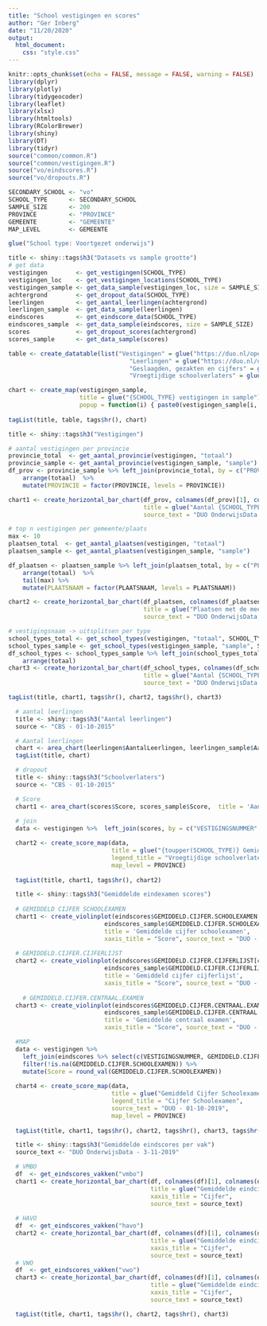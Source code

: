 ```yaml
---
title: "School vestigingen en scores"
author: "Ger Inberg"
date: "11/20/2020"
output: 
  html_document:
    css: "style.css"
---
```


```r
knitr::opts_chunk$set(echo = FALSE, message = FALSE, warning = FALSE)
library(dplyr)
library(plotly)
library(tidygeocoder)
library(leaflet)
library(xlsx)
library(htmltools)
library(RColorBrewer)
library(shiny)
library(DT)
library(tidyr)
source("common/common.R")
source("common/vestigingen.R")
source("vo/eindscores.R")
source("vo/dropouts.R")

SECONDARY_SCHOOL <- "vo"
SCHOOL_TYPE      <- SECONDARY_SCHOOL
SAMPLE_SIZE      <- 200
PROVINCE         <- "PROVINCE"
GEMEENTE         <- "GEMEENTE"
MAP_LEVEL        <- GEMEENTE
```

```r
glue("School type: Voortgezet onderwijs")
```

```r
title <- shiny::tags$h3("Datasets vs sample grootte")
# get data
vestigingen        <- get_vestigingen(SCHOOL_TYPE)
vestigingen_loc    <- get_vestigingen_locations(SCHOOL_TYPE)
vestigingen_sample <- get_data_sample(vestigingen_loc, size = SAMPLE_SIZE)
achtergrond        <- get_dropout_data(SCHOOL_TYPE)
leerlingen         <- get_aantal_leerlingen(achtergrond)
leerlingen_sample  <- get_data_sample(leerlingen)
eindscores         <- get_eindscore_data(SCHOOL_TYPE)
eindscores_sample  <- get_data_sample(eindscores, size = SAMPLE_SIZE)
scores             <- get_dropout_scores(achtergrond)
scores_sample      <- get_data_sample(scores)

table <- create_datatable(list("Vestigingen" = glue("https://duo.nl/open_onderwijsdata/images/02-alle-vestigingen-vo.csv;{nrow(vestigingen)}"),
                                  "Leerlingen" = glue("https://duo.nl/open_onderwijsdata/images/01-leerlingen-vo-per-vestiging-naar-onderwijstype-2019.csv;{nrow(leerlingen)}"),
                                  "Geslaagden, gezakten en cijfers" = glue("https://duo.nl/open_onderwijsdata/images/07-geslaagden-gezakten-en-cijfers-2018-2019.csv;{nrow(eindscores)}"),
                                  "Vroegtijdige schoolverlaters" = glue("https://duo.nl/open_onderwijsdata/images/15.-vsv-per-swv-2015.csv;{nrow(scores)}")))

chart <- create_map(vestigingen_sample,
                    title = glue("{SCHOOL_TYPE} vestigingen in sample"),
                    popup = function(i) { paste0(vestigingen_sample[i, "VESTIGINGSNAAM"])})
 
tagList(title, table, tags$hr(), chart)
```



```r
title <- shiny::tags$h3("Vestigingen")

# aantal vestigingen per provincie
provincie_total  <- get_aantal_provincie(vestigingen, "totaal")
provincie_sample <- get_aantal_provincie(vestigingen_sample, "sample")
df_prov <- provincie_sample %>% left_join(provincie_total, by = c("PROVINCIE" = "PROVINCIE")) %>%
    arrange(totaal)  %>%
    mutate(PROVINCIE = factor(PROVINCIE, levels = PROVINCIE))

chart1 <- create_horizontal_bar_chart(df_prov, colnames(df_prov)[1], colnames(df_prov)[2:3], 
                                      title = glue("Aantal {SCHOOL_TYPE} scholen per provincie"), 
                                      source_text = "DUO OnderwijsData - 3-11-2020")

# top n vestigingen per gemeente/plaats
max <- 10
plaatsen_total  <- get_aantal_plaatsen(vestigingen, "totaal")
plaatsen_sample <- get_aantal_plaatsen(vestigingen_sample, "sample")

df_plaatsen <- plaatsen_sample %>% left_join(plaatsen_total, by = c("PLAATSNAAM" = "PLAATSNAAM")) %>%
    arrange(totaal)  %>%
    tail(max) %>%
    mutate(PLAATSNAAM = factor(PLAATSNAAM, levels = PLAATSNAAM))

chart2 <- create_horizontal_bar_chart(df_plaatsen, colnames(df_plaatsen)[1], colnames(df_plaatsen)[2:3], 
                                      title = glue("Plaatsen met de meeste {SCHOOL_TYPE} scholen"), 
                                      source_text = "DUO OnderwijsData - 3-11-2020")

# vestigingsnaam -> uitsplitsen per type
school_types_total <- get_school_types(vestigingen, "totaal", SCHOOL_TYPE)
school_types_sample <- get_school_types(vestigingen_sample, "sample", SCHOOL_TYPE)
df_school_types <- school_types_sample %>% left_join(school_types_total, by = c("type" = "type")) %>%
    arrange(totaal)
chart3 <- create_horizontal_bar_chart(df_school_types, colnames(df_school_types)[1], colnames(df_school_types)[2:3], 
                                      title = glue("Aantal {SCHOOL_TYPE} scholen per type"), 
                                      source_text = "DUO OnderwijsData - 3-11-2020")

tagList(title, chart1, tags$hr(), chart2, tags$hr(), chart3)
```
```r
  # aantal leerlingen
  title <- shiny::tags$h3("Aantal leerlingen")
  source <- "CBS - 01-10-2015"

  # Aantal leerlingen
  chart <- area_chart(leerlingen$AantalLeerlingen, leerlingen_sample$AantalLeerlingen, title = 'Aantal Leerlingen', xaxis_title = "Aantal",  source_text = source)
  tagList(title, chart)
```


```r
  # dropout
  title <- shiny::tags$h3("Schoolverlaters")
  source <- "CBS - 01-10-2015"

  # Score
  chart1 <- area_chart(scores$Score, scores_sample$Score,  title = 'Aantal vroegtijdige schoolverlaters', xaxis_title = "Aantal",  source_text = source)
  
  # join
  data <- vestigingen %>%  left_join(scores, by = c("VESTIGINGSNUMMER" = "VestigingsNummer"))

  chart2 <- create_score_map(data, 
                             title = glue("{toupper(SCHOOL_TYPE)} Gemiddeld aantal <br> vroegtijdige schoolverlaters"),
                             legend_title = "Vroegtijdige schoolverlaters",
                             map_level = PROVINCE)
  
  tagList(title, chart1, tags$hr(), chart2)
```

```r
  title <- shiny::tags$h3("Gemiddelde eindexamen scores")
  
  # GEMIDDELD CIJFER SCHOOLEXAMEN
  chart1 <- create_violinplot(eindscores$GEMIDDELD.CIJFER.SCHOOLEXAMEN[complete.cases(eindscores$GEMIDDELD.CIJFER.SCHOOLEXAMEN)], 
                           eindscores_sample$GEMIDDELD.CIJFER.SCHOOLEXAMEN[complete.cases(eindscores_sample$GEMIDDELD.CIJFER.SCHOOLEXAMEN)],
                           title = 'Gemiddelde cijfer schoolexamen', 
                           xaxis_title = "Score", source_text = "DUO - 01-10-2019")
  
  # GEMIDDELD.CIJFER.CIJFERLIJST
  chart2 <- create_violinplot(eindscores$GEMIDDELD.CIJFER.CIJFERLIJST[complete.cases(eindscores$GEMIDDELD.CIJFER.CIJFERLIJST)], 
                           eindscores_sample$GEMIDDELD.CIJFER.CIJFERLIJST[complete.cases(eindscores_sample$GEMIDDELD.CIJFER.CIJFERLIJST)],
                           title = 'Gemiddeld cijfer cijferlijst', 
                           xaxis_title = "Score", source_text = "DUO - 01-10-2019")
  
    # GEMIDDELD.CIJFER.CENTRAAL.EXAMEN
  chart3 <- create_violinplot(eindscores$GEMIDDELD.CIJFER.CENTRAAL.EXAMEN[complete.cases(eindscores$GEMIDDELD.CIJFER.CENTRAAL.EXAMEN)], 
                           eindscores_sample$GEMIDDELD.CIJFER.CENTRAAL.EXAMEN[complete.cases(eindscores_sample$GEMIDDELD.CIJFER.CENTRAAL.EXAMEN)],
                           title = 'Gemiddelde centraal examen', 
                           xaxis_title = "Score", source_text = "DUO - 01-10-2019")

  #MAP
  data <- vestigingen %>% 
    left_join(eindscores %>% select(c(VESTIGINGSNUMMER, GEMIDDELD.CIJFER.SCHOOLEXAMEN)), by = c("VESTIGINGSNUMMER" = "VESTIGINGSNUMMER")) %>%
    filter(!is.na(GEMIDDELD.CIJFER.SCHOOLEXAMEN)) %>%
    mutate(Score = round_val(GEMIDDELD.CIJFER.SCHOOLEXAMEN))
  
  chart4 <- create_score_map(data, 
                             title = glue("Gemiddeld Cijfer Schoolexamen"),
                             legend_title = "Cijfer Schoolexamen",
                             source_text = "DUO - 01-10-2019",
                             map_level = PROVINCE)
  
  tagList(title, chart1, tags$hr(), chart2, tags$hr(), chart3, tags$hr(), chart4)
```

```r
  title <- shiny::tags$h3("Gemiddelde eindscores per vak")
  source_text <- "DUO OnderwijsData - 3-11-2019"

  # VMBO
  df  <- get_eindscores_vakken("vmbo")
  chart1 <- create_horizontal_bar_chart(df, colnames(df)[1], colnames(df)[2:3], 
                                        title = glue("Gemiddelde eindcijfers VMBO"), 
                                        xaxis_title = "Cijfer", 
                                        source_text = source_text)
  
  # HAVO
  df  <- get_eindscores_vakken("havo")
  chart2 <- create_horizontal_bar_chart(df, colnames(df)[1], colnames(df)[2:3], 
                                        title = glue("Gemiddelde eindcijfers Havo"), 
                                        xaxis_title = "Cijfer", 
                                        source_text = source_text)
  # VWO
  df  <- get_eindscores_vakken("vwo")  
  chart3 <- create_horizontal_bar_chart(df, colnames(df)[1], colnames(df)[2:3], 
                                        title = glue("Gemiddelde eindcijfers VWO"), 
                                        xaxis_title = "Cijfer", 
                                        source_text = source_text)

  tagList(title, chart1, tags$hr(), chart2, tags$hr(), chart3)
```
